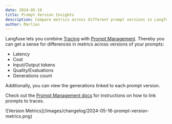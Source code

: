 ```yaml
---
date: 2024-05-16
title: Prompt Version Insights
description: Compare metrics across different prompt versions in Langfuse Prompt Management.
author: Marlies
---
```



<ChangelogHeader />

Langfuse lets you combine [Tracing](/docs/tracing) with [Prompt Management](/docs/prompts). Thereby you can get a sense for differences in metrics across versions of your prompts:

- Latency
- Cost
- Input/Output tokens
- Quality/Evaluations
- Generations count

Additionally, you can view the generations linked to each prompt version.

Check out the [Prompt Management docs](/docs/prompts/get-started#link-with-langfuse-tracing-optional) for instructions on how to link prompts to traces.

<Frame border className="max-w-2xl mt-10">
  ![Version Metrics](/images/changelog/2024-05-16-prompt-version-metrics.png)
</Frame>
